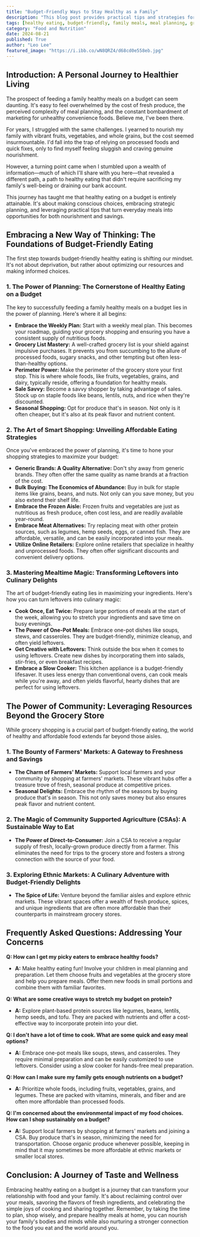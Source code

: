 ```yaml
---
title: "Budget-Friendly Ways to Stay Healthy as a Family"
description: "This blog post provides practical tips and strategies for families to eat healthy meals on a budget. Learn how to plan your meals, shop strategically, and turn leftovers into delicious creations."
tags: [healthy eating, budget-friendly, family meals, meal planning, grocery shopping, recipes, nutrition, food, cooking, family, lifestyle]
category: "Food and Nutrition"
date: 2024-08-21
published: True
author: "Leo Lee"
featured_image: "https://i.ibb.co/wN8QRZ4/d68cd0e558eb.jpg"
---
```



## Introduction: A Personal Journey to Healthier Living

The prospect of feeding a family healthy meals on a budget can seem daunting. It's easy to feel overwhelmed by the cost of fresh produce, the perceived complexity of meal planning, and the constant bombardment of marketing for unhealthy convenience foods.  Believe me, I've been there.

For years, I struggled with the same challenges.  I yearned to nourish my family with vibrant fruits, vegetables, and whole grains, but the cost seemed insurmountable.  I'd fall into the trap of relying on processed foods and quick fixes, only to find myself feeling sluggish and craving genuine nourishment.

However, a turning point came when I stumbled upon a wealth of information—much of which I'll share with you here—that revealed a different path, a path to healthy eating that didn't require sacrificing my family's well-being or draining our bank account.

This journey has taught me that healthy eating on a budget is entirely attainable.  It's about making conscious choices, embracing strategic planning, and leveraging practical tips that turn everyday meals into opportunities for both nourishment and savings.

## Embracing a New Way of Thinking: The Foundations of Budget-Friendly Eating

The first step towards budget-friendly healthy eating is shifting our mindset.  It's not about deprivation, but rather about optimizing our resources and making informed choices.

### 1.  The Power of Planning:  The Cornerstone of Healthy Eating on a Budget

The key to successfully feeding a family healthy meals on a budget lies in the power of planning.  Here's where it all begins:

* **Embrace the Weekly Plan:**  Start with a weekly meal plan. This becomes your roadmap, guiding your grocery shopping and ensuring you have a consistent supply of nutritious foods.
* **Grocery List Mastery:**  A well-crafted grocery list is your shield against impulsive purchases. It prevents you from succumbing to the allure of processed foods, sugary snacks, and other tempting but often less-than-healthy options.
* **Perimeter Power:**  Make the perimeter of the grocery store your first stop. This is where whole foods, like fruits, vegetables, grains, and dairy, typically reside, offering a foundation for healthy meals.
* **Sale Savvy:**  Become a savvy shopper by taking advantage of sales. Stock up on staple foods like beans, lentils, nuts, and rice when they're discounted.
* **Seasonal Shopping:**  Opt for produce that's in season. Not only is it often cheaper, but it's also at its peak flavor and nutrient content.

### 2.  The Art of Smart Shopping: Unveiling Affordable Eating Strategies

Once you've embraced the power of planning, it's time to hone your shopping strategies to maximize your budget:

* **Generic Brands: A Quality Alternative:**  Don't shy away from generic brands. They often offer the same quality as name brands at a fraction of the cost.
* **Bulk Buying:  The Economics of Abundance:**  Buy in bulk for staple items like grains, beans, and nuts.  Not only can you save money, but you also extend their shelf life.
* **Embrace the Frozen Aisle:**  Frozen fruits and vegetables are just as nutritious as fresh produce, often cost less, and are readily available year-round.
* **Embrace Meat Alternatives:**  Try replacing meat with other protein sources, such as legumes, hemp seeds, eggs, or canned fish. They are affordable, versatile, and can be easily incorporated into your meals.
* **Utilize Online Retailers:**  Explore online retailers that specialize in healthy and unprocessed foods. They often offer significant discounts and convenient delivery options.

### 3.  Mastering Mealtime Magic: Transforming Leftovers into Culinary Delights

The art of budget-friendly eating lies in maximizing your ingredients. Here's how you can turn leftovers into culinary magic:

* **Cook Once, Eat Twice:**  Prepare large portions of meals at the start of the week, allowing you to stretch your ingredients and save time on busy evenings.
* **The Power of One-Pot Meals:**  Embrace one-pot dishes like soups, stews, and casseroles. They are budget-friendly, minimize cleanup, and often yield leftovers.
* **Get Creative with Leftovers:**  Think outside the box when it comes to using leftovers.  Create new dishes by incorporating them into salads, stir-fries, or even breakfast recipes.
* **Embrace a Slow Cooker:**  This kitchen appliance is a budget-friendly lifesaver. It uses less energy than conventional ovens, can cook meals while you're away, and often yields flavorful, hearty dishes that are perfect for using leftovers.

## The Power of Community:  Leveraging Resources Beyond the Grocery Store

While grocery shopping is a crucial part of budget-friendly eating, the world of healthy and affordable food extends far beyond those aisles.

### 1. The Bounty of Farmers' Markets:  A Gateway to Freshness and Savings

* **The Charm of Farmers' Markets:**  Support local farmers and your community by shopping at farmers' markets. These vibrant hubs offer a treasure trove of fresh, seasonal produce at competitive prices.
* **Seasonal Delights:**  Embrace the rhythm of the seasons by buying produce that's in season.  This not only saves money but also ensures peak flavor and nutrient content.

### 2.  The Magic of Community Supported Agriculture (CSAs):  A Sustainable Way to Eat

* **The Power of Direct-to-Consumer:**  Join a CSA to receive a regular supply of fresh, locally-grown produce directly from a farmer.  This eliminates the need for trips to the grocery store and fosters a strong connection with the source of your food.

### 3.  Exploring Ethnic Markets:  A Culinary Adventure with Budget-Friendly Delights

* **The Spice of Life:**  Venture beyond the familiar aisles and explore ethnic markets.  These vibrant spaces offer a wealth of fresh produce, spices, and unique ingredients that are often more affordable than their counterparts in mainstream grocery stores.

##  Frequently Asked Questions:  Addressing Your Concerns

**Q:  How can I get my picky eaters to embrace healthy foods?**
* **A:** Make healthy eating fun!  Involve your children in meal planning and preparation. Let them choose fruits and vegetables at the grocery store and help you prepare meals.  Offer them new foods in small portions and combine them with familiar favorites.  

**Q: What are some creative ways to stretch my budget on protein?**
* **A:**  Explore plant-based protein sources like legumes, beans, lentils, hemp seeds, and tofu.  They are packed with nutrients and offer a cost-effective way to incorporate protein into your diet.  

**Q:  I don't have a lot of time to cook.  What are some quick and easy meal options?**
* **A:**  Embrace one-pot meals like soups, stews, and casseroles. They require minimal preparation and can be easily customized to use leftovers. Consider using a slow cooker for hands-free meal preparation.

**Q: How can I make sure my family gets enough nutrients on a budget?**
* **A:**  Prioritize whole foods, including fruits, vegetables, grains, and legumes.  These are packed with vitamins, minerals, and fiber and are often more affordable than processed foods.

**Q:  I'm concerned about the environmental impact of my food choices.  How can I shop sustainably on a budget?**
* **A:**  Support local farmers by shopping at farmers' markets and joining a CSA.  Buy produce that's in season, minimizing the need for transportation.  Choose organic produce whenever possible, keeping in mind that it may sometimes be more affordable at ethnic markets or smaller local stores.

## Conclusion:  A Journey of Taste and Wellness

Embracing healthy eating on a budget is a journey that can transform your relationship with food and your family.  It's about reclaiming control over your meals, savoring the flavors of fresh ingredients, and celebrating the simple joys of cooking and sharing together.  Remember, by taking the time to plan, shop wisely, and prepare healthy meals at home, you can nourish your family's bodies and minds while also nurturing a stronger connection to the food you eat and the world around you.

